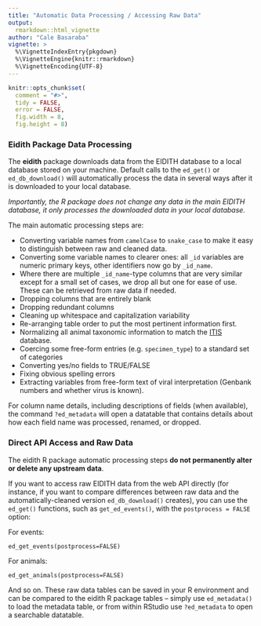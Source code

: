 ```yaml
---
title: "Automatic Data Processing / Accessing Raw Data"
output: 
  rmarkdown::html_vignette
author: "Cale Basaraba"
vignette: >
  %\VignetteIndexEntry{pkgdown}
  %\VignetteEngine{knitr::rmarkdown}
  %\VignetteEncoding{UTF-8}
---
```


```r
knitr::opts_chunk$set(
  comment = "#>",
  tidy = FALSE,
  error = FALSE,
  fig.width = 8,
  fig.height = 8)
```

### Eidith Package Data Processing

The **eidith** package downloads data from the EIDITH database to a local database stored on your machine. Default calls to the `ed_get()` or `ed_db_download()` will automatically process the data in several ways after it is downloaded to your local database.  

*Importantly, the R package does not change any data in the main EIDITH database, it only processes the downloaded data in your local database*.  

The main automatic processing steps are:

+ Converting variable names from `camelCase` to `snake_case` to make it easy to distinguish between raw and cleaned data.  
*   Converting some variable names to clearer ones:  all `_id` variables are numeric primary keys, other identifiers now go by `_id_name`.  
*   Where there are multiple `_id_name`-type columns that are very similar except for a small set of cases, we drop all but one for ease of use. These can be retrieved from raw data if needed.  
- Dropping columns that are entirely blank
- Dropping redundant columns
- Cleaning up whitespace and capitalization variability
- Re-arranging table order to put the most pertinent information first.
- Normalizing all animal taxonomic information to match the [ITIS](https://www.itis.gov/) database.
- Coercing some free-form entries (e.g. `specimen_type`) to a standard set of categories
- Converting yes/no fields to TRUE/FALSE
- Fixing obvious spelling errors
- Extracting variables from free-form text of viral interpretation (Genbank numbers and whether virus is known).

For column name details, including descriptions of fields (when available), the command `?ed_metadata` will open a datatable that contains details about how each field name was processed, renamed, or dropped.

### Direct API Access and Raw Data

The eidith R package automatic processing steps __do not permanently alter or delete any upstream data__. 

If you want to access raw EIDITH data from the web API directly (for instance, if you want
to compare differences between raw data and the automatically-cleaned version
`ed_db_download()` creates), you can use the `ed_get()` functions, such as `get_ed_events()`, with the `postprocess = FALSE` option:

For events: 
```
ed_get_events(postprocess=FALSE)
```
For animals: 
```
ed_get_animals(postprocess=FALSE)
```

And so on. These raw data tables can be saved in your R environment and can be compared to the eidith R package tables -- simply use `ed_metadata()` to load the metadata table, or from within RStudio use `?ed_metadata` to open a searchable datatable. 
